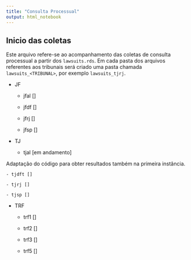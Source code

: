 ```yaml
---
title: "Consulta Processual"
output: html_notebook
---
```


## Inicio das coletas

Este arquivo refere-se ao acompanhamento das coletas de consulta processual a partir dos `lawsuits.rds`. Em cada pasta dos arquivos referentes aos tribunais será criado uma pasta chamada `lawsuits_<TRIBUNAL>`, por exemplo `lawsuits_tjrj`.

- JF

    - jfal []
    
    - jfdf []
    
    - jfrj []
    
    - jfsp []
    
- TJ

    - tjal [em andamento]
    
Adaptação do código para obter resultados também na primeira instância.
    
    - tjdft []
    
    - tjrj []
    
    - tjsp []
    
- TRF

    - trf1 []
    
    - trf2 []
    
    - trf3 []
    
    - trf5 []